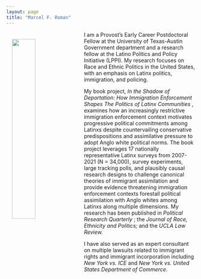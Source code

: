 ```yaml
---
layout: page
title: "Marcel F. Roman"
---
```


<link rel="stylesheet" href="styles.css" type="text/css">

<img src="files/headshot.png" align="left" hspace="15" vspace="20" style="width:35%">

<p> I am a Provost's Early Career Postdoctoral Fellow at the University of Texas-Austin Government department and a research fellow at the Latino Politics and Policy Initiative (LPPI). My research focuses on Race and Ethnic Politics in the United States, with an emphasis on Latinx politics, immigration, and policing.</p>

<p> My book project, <i> In the Shadow of Deportation: How Immigration Enforcement Shapes The Politics of Latinx Communities </i>, examines how an increasingly restrictive immigration enforcement context motivates progressive political commitments among Latinxs despite countervailing conservative predispositions and assimilative pressure to adopt Anglo white political norms. The book project leverages 17 nationally representative Latinx surveys from 2007-2021 (N = 34,000), survey experiments, large tracking polls, and plausibly causal research designs to challenge canonical theories of immigrant assimilation and provide evidence threatening immigration enforcement contexts forestall political assimilation with Anglo whites among Latinxs along multiple dimensions. My research has been published in <i> Political Research Quarterly </i>; the <i> Journal of Race, Ethnicity and Politics; </i> and the <i> UCLA Law Review. </i> </p>

<p> I have also served as an expert consultant on multiple lawsuits related to immigrant rights and immigrant incorporation including <i> New York vs. ICE </i> and <i> New York vs. United States Department of Commerce. </i> </p>